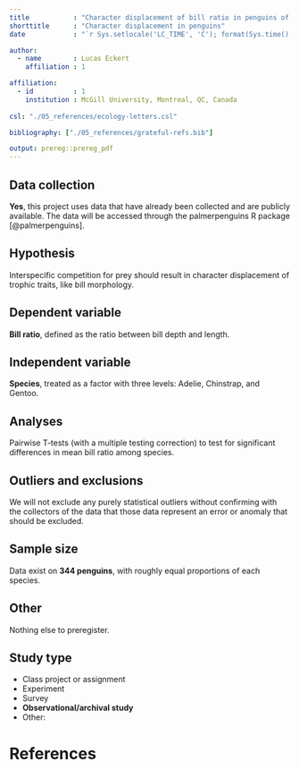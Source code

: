 ```yaml
---
title           : "Character displacement of bill ratio in penguins of the Palmer Archipelago"
shorttitle      : "Character displacement in penguins"
date            : "`r Sys.setlocale('LC_TIME', 'C'); format(Sys.time(), '%d\\\\. %B %Y')`"

author: 
  - name        : Lucas Eckert
    affiliation : 1

affiliation:
  - id          : 1
    institution : McGill University, Montreal, QC, Canada
    
csl: "./05_references/ecology-letters.csl"

bibliography: ["./05_references/grateful-refs.bib"]

output: prereg::prereg_pdf
---
```


<!-- To keep pre-registrations to a reasonable length for readers, we recommend answers fit within a single page .pdf document, roughly 3200 characters. Read more about this here: https://aspredicted.org/messages/why_limits.php -->

## Data collection

<!-- Have any data been collected for this study already? (Note: "Yes" is not an accepted answer.) -->

**Yes**, this project uses data that have already been collected and are publicly available. The data will be accessed through the palmerpenguins R package [@palmerpenguins].

## Hypothesis

<!-- What's the main question being asked or hypothesis being tested in this study? -->

Interspecific competition for prey should result in character displacement of trophic traits, like bill morphology.

## Dependent variable

<!-- Describe the key dependent variable(s) specifying how they will be measured. -->

**Bill ratio**, defined as the ratio between bill depth and length.

## Independent variable

<!-- How many and which conditions will participants be assigned to? -->

**Species**, treated as a factor with three levels: Adelie, Chinstrap, and Gentoo.

## Analyses

<!-- Specify exactly which analyses you will conduct to examine the main question/hypothesis. -->

Pairwise T-tests (with a multiple testing correction) to test for significant differences in mean bill ratio among species.

## Outliers and exclusions

<!-- Describe exactly how outliers will be defined and handled, and your precise rule(s) for excluding observations. -->

We will not exclude any purely statistical outliers without confirming with the collectors of the data that those data represent an error or anomaly that should be excluded.

## Sample size

<!-- How many observations will be collected or what will determine sample size? No need to justify decision, but be precise about _exactly_ how the number will be determined. -->

Data exist on **344 penguins**, with roughly equal proportions of each species.

## Other

<!-- Anything else you would like to pre-register? (e.g., secondary analyses, variables collected for exploratory purposes, unusual analyses planned?) -->

Nothing else to preregister.

## Study type

-   Class project or assignment
-   Experiment
-   Survey
-   **Observational/archival study**
-   Other:

# References

## 

```{=tex}
\vspace{-2pc}
\setlength{\parindent}{-0.5in}
\setlength{\leftskip}{-1in}
\setlength{\parskip}{8pt}
```
\noindent
